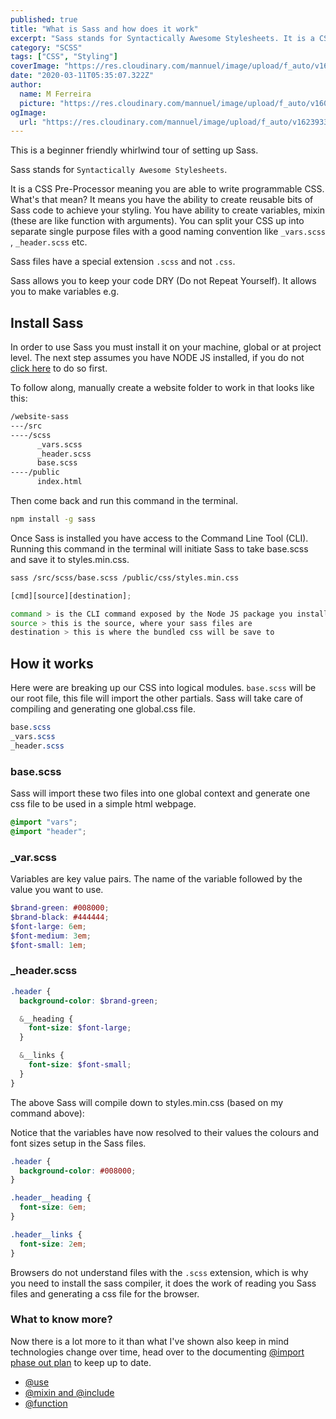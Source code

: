```yaml
---
published: true
title: "What is Sass and how does it work"
excerpt: "Sass stands for Syntactically Awesome Stylesheets. It is a CSS Pre-Processor meaning you are able to write CSS with super powers of functions, variables, loops, mixins and components or partials."
category: "SCSS"
tags: ["CSS", "Styling"]
coverImage: "https://res.cloudinary.com/mannuel/image/upload/f_auto/v1623933698/images/sass-article.png"
date: "2020-03-11T05:35:07.322Z"
author:
  name: M Ferreira
  picture: "https://res.cloudinary.com/mannuel/image/upload/f_auto/v1604067445/images/mee.jpg"
ogImage:
  url: "https://res.cloudinary.com/mannuel/image/upload/f_auto/v1623933698/images/sass-article.png"
---
```


This is a beginner friendly whirlwind tour of setting up Sass.

Sass stands for `Syntactically Awesome Stylesheets`.

It is a CSS Pre-Processor meaning you are able to write programmable CSS. What's that mean? It means you have the ability to create reusable bits of Sass code to achieve your styling. You have ability to create variables, mixin (these are like function with arguments). You can split your CSS up into separate single purpose files with a good naming convention like `_vars.scss` , `_header.scss` etc.

Sass files have a special extension `.scss` and not `.css`.

Sass allows you to keep your code DRY (Do not Repeat Yourself). It allows you to make variables e.g.

## Install Sass

In order to use Sass you must install it on your machine, global or at project level. The next step assumes you have NODE JS installed, if you do not [click here](https://nodejs.org/en/download/) to do so first.

To follow along, manually create a website folder to work in that looks like this:

```bash
/website-sass
---/src
----/scss
      _vars.scss
      _header.scss
      base.scss
----/public
      index.html
```

Then come back and run this command in the terminal.

```bash
npm install -g sass
```

Once Sass is installed you have access to the Command Line Tool (CLI). Running this command in the terminal will initiate Sass to take base.scss and save it to styles.min.css.

```bash
sass /src/scss/base.scss /public/css/styles.min.css
```

```js
[cmd][source][destination];
```

```bash
command > is the CLI command exposed by the Node JS package you installed.
source > this is the source, where your sass files are
destination > this is where the bundled css will be save to
```

## How it works

Here were are breaking up our CSS into logical modules. `base.scss` will be our root file, this file will import the other partials. Sass will take care of compiling and generating one global.css file.

```scss
base.scss
_vars.scss
_header.scss
```

### base.scss

Sass will import these two files into one global context and generate one css file to be used in a simple html webpage.

```scss
@import "vars";
@import "header";
```

### \_var.scss

Variables are key value pairs. The name of the variable followed by the value you want to use.

```scss
$brand-green: #008000;
$brand-black: #444444;
$font-large: 6em;
$font-medium: 3em;
$font-small: 1em;
```

### \_header.scss

```scss
.header {
  background-color: $brand-green;

  &__heading {
    font-size: $font-large;
  }

  &__links {
    font-size: $font-small;
  }
}
```

The above Sass will compile down to styles.min.css (based on my command above):

Notice that the variables have now resolved to their values the colours and font sizes setup in the Sass files.

```css
.header {
  background-color: #008000;
}

.header__heading {
  font-size: 6em;
}

.header__links {
  font-size: 2em;
}
```

Browsers do not understand files with the `.scss` extension, which is why you need to install the sass compiler, it does the work of reading you Sass files and generating a css file for the browser.

### What to know more?

Now there is a lot more to it than what I've shown also keep in mind technologies change over time, head over to the documenting [@import phase out plan](https://sass-lang.com/documentation/at-rules/import) to keep up to date.

- [@use](https://sass-lang.com/documentation/at-rules/use)
- [@mixin and @include](https://sass-lang.com/documentation/at-rules/mixin)
- [@function](https://sass-lang.com/documentation/at-rules/function)
